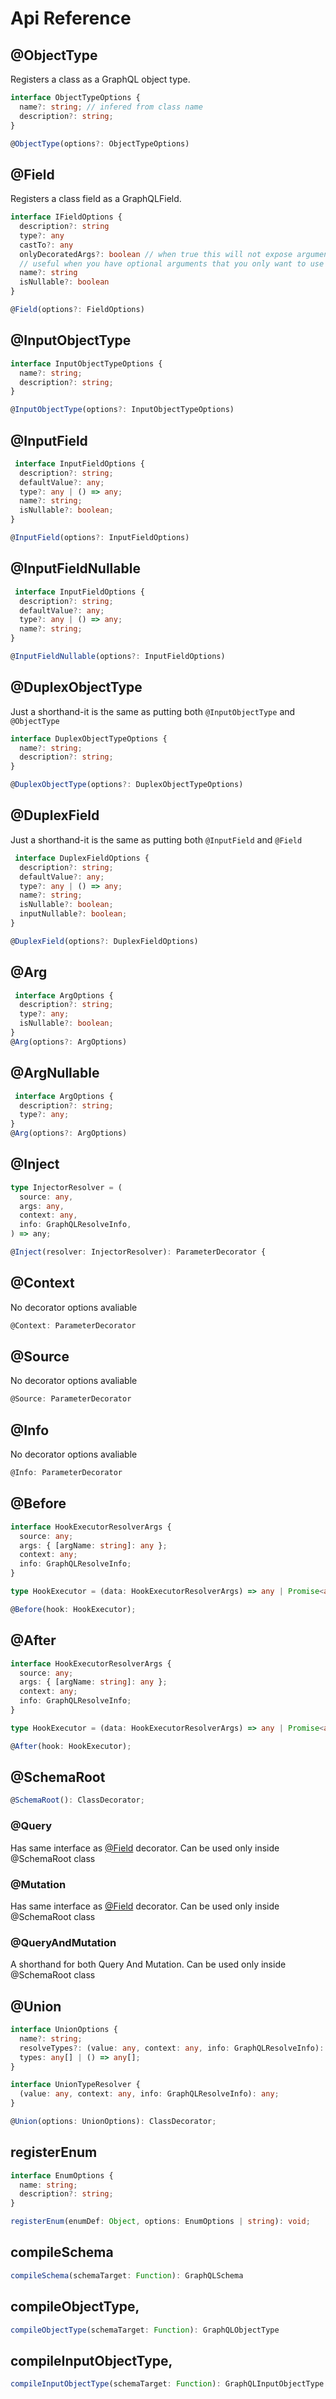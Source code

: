 # Api Reference

## @ObjectType

Registers a class as a GraphQL object type.

```ts
interface ObjectTypeOptions {
  name?: string; // infered from class name
  description?: string;
}

@ObjectType(options?: ObjectTypeOptions)
```

## @Field

Registers a class field as a GraphQLField.

```ts
interface IFieldOptions {
  description?: string
  type?: any
  castTo?: any
  onlyDecoratedArgs?: boolean // when true this will not expose arguments that aren't decorated by @Arg()
  // useful when you have optional arguments that you only want to use on the backend
  name?: string
  isNullable?: boolean
}

@Field(options?: FieldOptions)
```

## @InputObjectType

```ts
interface InputObjectTypeOptions {
  name?: string;
  description?: string;
}

@InputObjectType(options?: InputObjectTypeOptions)
```

## @InputField

```ts
 interface InputFieldOptions {
  description?: string;
  defaultValue?: any;
  type?: any | () => any;
  name?: string;
  isNullable?: boolean;
}

@InputField(options?: InputFieldOptions)
```

## @InputFieldNullable

```ts
 interface InputFieldOptions {
  description?: string;
  defaultValue?: any;
  type?: any | () => any;
  name?: string;
}

@InputFieldNullable(options?: InputFieldOptions)
```

## @DuplexObjectType

Just a shorthand-it is the same as putting both `@InputObjectType` and `@ObjectType`

```ts
interface DuplexObjectTypeOptions {
  name?: string;
  description?: string;
}

@DuplexObjectType(options?: DuplexObjectTypeOptions)
```

## @DuplexField

Just a shorthand-it is the same as putting both `@InputField` and `@Field`

```ts
 interface DuplexFieldOptions {
  description?: string;
  defaultValue?: any;
  type?: any | () => any;
  name?: string;
  isNullable?: boolean;
  inputNullable?: boolean;
}

@DuplexField(options?: DuplexFieldOptions)
```

## @Arg

```ts
 interface ArgOptions {
  description?: string;
  type?: any;
  isNullable?: boolean;
}
@Arg(options?: ArgOptions)
```

## @ArgNullable

```ts
 interface ArgOptions {
  description?: string;
  type?: any;
}
@Arg(options?: ArgOptions)
```

## @Inject

```ts
type InjectorResolver = (
  source: any,
  args: any,
  context: any,
  info: GraphQLResolveInfo,
) => any;

@Inject(resolver: InjectorResolver): ParameterDecorator {
```

## @Context

No decorator options avaliable

```ts
@Context: ParameterDecorator
```

## @Source

No decorator options avaliable

```ts
@Source: ParameterDecorator
```

## @Info

No decorator options avaliable

```ts
@Info: ParameterDecorator
```

## @Before

```ts
interface HookExecutorResolverArgs {
  source: any;
  args: { [argName: string]: any };
  context: any;
  info: GraphQLResolveInfo;
}

type HookExecutor = (data: HookExecutorResolverArgs) => any | Promise<any>;

@Before(hook: HookExecutor);
```

## @After

```ts
interface HookExecutorResolverArgs {
  source: any;
  args: { [argName: string]: any };
  context: any;
  info: GraphQLResolveInfo;
}

type HookExecutor = (data: HookExecutorResolverArgs) => any | Promise<any>;

@After(hook: HookExecutor);
```

## @SchemaRoot

```ts
@SchemaRoot(): ClassDecorator;
```

### @Query

Has same interface as [@Field](#field) decorator. Can be used only inside @SchemaRoot class

### @Mutation

Has same interface as [@Field](#field) decorator. Can be used only inside @SchemaRoot class

### @QueryAndMutation

A shorthand for both Query And Mutation. Can be used only inside @SchemaRoot class

## @Union

```ts
interface UnionOptions {
  name?: string;
  resolveTypes?: (value: any, context: any, info: GraphQLResolveInfo): any; // must return type resolvable to one of defined in `types` option
  types: any[] | () => any[];
}

interface UnionTypeResolver {
  (value: any, context: any, info: GraphQLResolveInfo): any;
}

@Union(options: UnionOptions): ClassDecorator;
```

## registerEnum

```ts
interface EnumOptions {
  name: string;
  description?: string;
}

registerEnum(enumDef: Object, options: EnumOptions | string): void;
```

## compileSchema

```ts
compileSchema(schemaTarget: Function): GraphQLSchema
```

## compileObjectType,

```ts
compileObjectType(schemaTarget: Function): GraphQLObjectType
```

## compileInputObjectType,

```ts
compileInputObjectType(schemaTarget: Function): GraphQLInputObjectType
```
